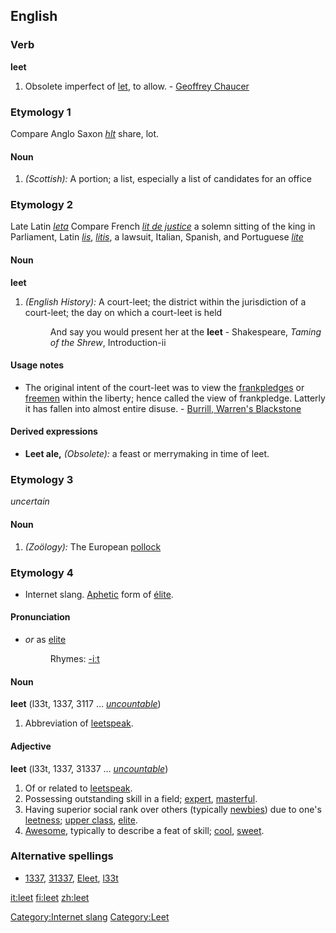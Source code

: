 ==English==

===Verb===
'''leet'''
#Obsolete imperfect of [[let]], to allow. - [[Geoffrey Chaucer]]

===Etymology 1===
Compare Anglo Saxon ''[[hlt]]'' share, lot.

====Noun====
#''(Scottish):'' A portion; a list, especially a list of candidates for an office

===Etymology 2===
Late Latin ''[[leta]]'' Compare French ''[[lit de justice]]'' a solemn sitting of the king in Parliament, Latin ''[[lis]]'', ''[[litis]]'', a lawsuit, Italian, Spanish, and Portuguese ''[[lite]]''

====Noun====
'''leet'''
#''(English History):'' A court-leet; the district within the jurisdiction of a court-leet; the day on which a court-leet is held
#:And say you would present her at the '''leet''' - Shakespeare, ''Taming of the Shrew'', Introduction-ii

====Usage notes====
*The original intent of the court-leet was to view the [[frankpledge]]s or [[freemen]] within the liberty; hence called the view of frankpledge. Latterly it has fallen into almost entire disuse. - [[Burrill, Warren's Blackstone]]

====Derived expressions====
*'''Leet ale,''' ''(Obsolete):'' a feast or merrymaking in time of leet.

===Etymology 3===
''uncertain''

====Noun====
#''(Zoölogy):'' The European [[pollock]]

===Etymology 4===
* Internet slang.  [[Aphetic]] form of [[élite]].  

====Pronunciation====
*{{IPA|/liːt/}} ''or'' as [[elite]]
*:Rhymes: [[Rhymes:English:-iːt|-iːt]]

====Noun====
{{wikipedia}}
'''leet''' (l33t, 1337, 3117 &hellip; ''[[uncountable]]'')
# Abbreviation of [[leetspeak]].

====Adjective====
'''leet''' (l33t, 1337, 31337 &hellip; ''[[uncountable]]'')
# Of or related to [[leetspeak]].
# Possessing outstanding skill in a field; [[expert]], [[masterful]].
# Having superior social rank over others (typically [[newbies]]) due to one's [[leetness]]; [[upper class]], [[elite]].
# [[Awesome]], typically to describe a feat of skill; [[cool]], [[sweet]].

[[Category:Internet slang]]

===Alternative spellings===
* [[1337]], [[31337]], [[Eleet]], [[l33t]]

[[it:leet]]
[[fi:leet]]
[[zh:leet]]

[[Category:Leet]]